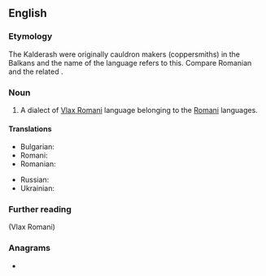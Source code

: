 ==English==
{{wikipedia}}

===Etymology===
The Kalderash were originally cauldron makers (coppersmiths) in the Balkans and the name of the language refers to this. Compare Romanian {{m|ro|căldărar||coppersmith}} and the related {{m|ro|căldăraș}}.

===Noun===
{{en-noun|-}}

# A dialect of [[Vlax Romani]] language belonging to the [[Romani]] languages.

====Translations====
{{trans-top}}
* Bulgarian: {{t-needed|bg}}
* Romani: {{t|rom|Vlaxicko}}
* Romanian: {{t-needed|ro}}
{{trans-mid}}
* Russian: {{t|ru|кэлдэрарски́й|m}} {{qualifier|диале́кт, язы́к}}
* Ukrainian: {{t-needed|uk}}
{{trans-bottom}}

===Further reading===
{{ethnologue|code=rmy}} (Vlax Romani)

===Anagrams===
* {{anagrams|en|Salekhard}}